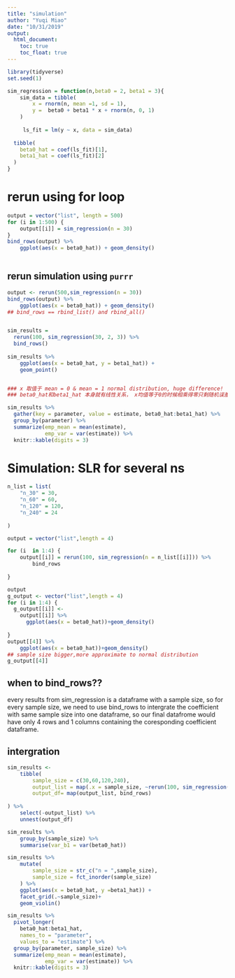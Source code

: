 ```yaml
---
title: "simulation"
author: "Yuqi Miao"
date: "10/31/2019"
output:
  html_document:
    toc: true
    toc_float: true
---
```



```r
library(tidyverse)
set.seed(1)
```

```r
sim_regression = function(n,beta0 = 2, beta1 = 3){
    sim_data = tibble(
        x = rnorm(n, mean =1, sd = 1),
        y =  beta0 + beta1 * x + rnorm(n, 0, 1)
    )
    
     ls_fit = lm(y ~ x, data = sim_data)
  
  tibble(
    beta0_hat = coef(ls_fit)[1],
    beta1_hat = coef(ls_fit)[2]
  )
}
```

# rerun using for loop

```r
output = vector("list", length = 500)
for (i in 1:500) {
    output[[i]] = sim_regression(n = 30)
}
bind_rows(output) %>% 
    ggplot(aes(x = beta0_hat)) + geom_density()
    

```



## rerun simulation using `purrr`

```r
output <- rerun(500,sim_regression(n = 30))
bind_rows(output) %>% 
    ggplot(aes(x = beta0_hat)) + geom_density()
## bind_rows == rbind_list() and rbind_all() 


sim_results = 
  rerun(100, sim_regression(30, 2, 3)) %>% 
  bind_rows()
 
sim_results %>% 
    ggplot(aes(x = beta0_hat, y = beta1_hat)) + 
    geom_point()


### x 取值于 mean = 0 & mean = 1 normal distribution, huge difference!
### beta0_hat和beta1_hat 本身就有线性关系， x均值等于0的时候相乘得零只剩随机误差

```


```r
sim_results %>% 
  gather(key = parameter, value = estimate, beta0_hat:beta1_hat) %>% 
  group_by(parameter) %>% 
  summarize(emp_mean = mean(estimate),
            emp_var = var(estimate)) %>% 
  knitr::kable(digits = 3)
```


# Simulation: SLR for several ns


```r
n_list = list(
    "n_30" = 30,
    "n_60" = 60,
    "n_120" = 120,
    "n_240" = 24
    
)

output = vector("list",length = 4)

for (i  in 1:4) {
    output[[i]] = rerun(100, sim_regression(n = n_list[[i]])) %>% 
        bind_rows
    
}

output
g_output <- vector("list",length = 4)
for (i in 1:4) {
  g_output[[i]] <-  
    output[[i]] %>% 
      ggplot(aes(x = beta0_hat))+geom_density()
  
}
output[[4]] %>% 
    ggplot(aes(x = beta0_hat))+geom_density()  
## sample size bigger,more approximate to normal distribution
g_output[[4]]
```



## when to bind_rows??

every results from sim_regression is a dataframe with a sample size, so for every sample size, we need to use bind_rows to intergrate the coefficient with same sample size into one dataframe, so our final datafrome would have only 4 rows and 1 columns containing the coresponding coefficient dataframe.

## intergration
```r
sim_results <- 
    tibble(
        sample_size = c(30,60,120,240),
        output_list = map(.x = sample_size, ~rerun(100, sim_regression(n = .x))),
        output_df= map(output_list, bind_rows)
    
) %>% 
    select(-output_list) %>% 
    unnest(output_df)

```



```r
sim_results %>% 
    group_by(sample_size) %>% 
    summarise(var_b1 = var(beta0_hat))
```


```r

sim_results %>% 
    mutate(
        sample_size = str_c("n = ",sample_size),
        sample_size = fct_inorder(sample_size)
    ) %>% 
    ggplot(aes(x = beta0_hat, y =beta1_hat)) +
    facet_grid(.~sample_size)+
    geom_violin()
```


```r
sim_results %>% 
  pivot_longer(
    beta0_hat:beta1_hat,
    names_to = "parameter", 
    values_to = "estimate") %>% 
  group_by(parameter, sample_size) %>% 
  summarize(emp_mean = mean(estimate),
            emp_var = var(estimate)) %>% 
  knitr::kable(digits = 3)
```

